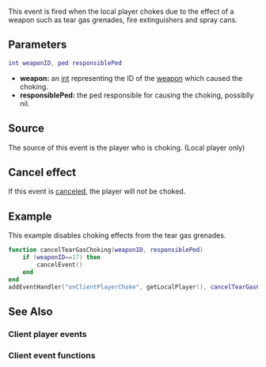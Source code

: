 
{{Client event}}
{{Needs_Checking|responsiblePed is always nil}} 
{{Needs_Checking|Check it is only triggered for the local player and the source is correct}} 
This event is fired when the local player chokes due to the effect of a weapon such as tear gas grenades, fire extinguishers and spray cans.
==Parameters==
<syntaxhighlight lang="lua">
int weaponID, ped responsiblePed
</syntaxhighlight>
*'''weapon:''' an [[/int.md|int]] representing the ID of the [[/weapon.md|weapon]] which caused the choking.
*'''responsiblePed:''' the ped responsible for causing the choking, possiblly nil.

==Source==
The source of this event is the player who is choking. (Local player only)

==Cancel effect==
If this event is [[/Event_system#Canceling.md|canceled]], the player will not be choked.

==Example==
<section class="client" name="Client" show="true">
This example disables choking effects from the tear gas grenades.
<syntaxhighlight lang="lua">
function cancelTearGasChoking(weaponID, responsiblePed)
	if (weaponID==17) then
		cancelEvent()
	end
end
addEventHandler("onClientPlayerChoke", getLocalPlayer(), cancelTearGasChoking)
</syntaxhighlight>
</section>

==See Also==
===Client player events===
{{Client_player_events}}
===Client event functions===
{{Client_event_functions}}
